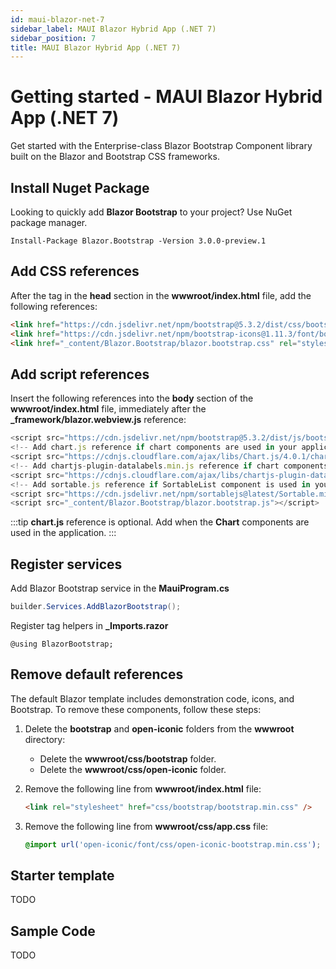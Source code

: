 ```yaml
---
id: maui-blazor-net-7
sidebar_label: MAUI Blazor Hybrid App (.NET 7)
sidebar_position: 7
title: MAUI Blazor Hybrid App (.NET 7)
---
```



# Getting started - MAUI Blazor Hybrid App (.NET 7)

Get started with the Enterprise-class Blazor Bootstrap Component library built on the Blazor and Bootstrap CSS frameworks.

<CarbonAd />

## Install Nuget Package

Looking to quickly add **Blazor Bootstrap** to your project? Use NuGet package manager.

```shell
Install-Package Blazor.Bootstrap -Version 3.0.0-preview.1
```

## Add CSS references

After the <base href="/" /> tag in the **head** section in the **wwwroot/index.html** file, add the following references:

```html showLineNumbers
<link href="https://cdn.jsdelivr.net/npm/bootstrap@5.3.2/dist/css/bootstrap.min.css" rel="stylesheet" integrity="sha384-T3c6CoIi6uLrA9TneNEoa7RxnatzjcDSCmG1MXxSR1GAsXEV/Dwwykc2MPK8M2HN" crossorigin="anonymous">
<link href="https://cdn.jsdelivr.net/npm/bootstrap-icons@1.11.3/font/bootstrap-icons.min.css" rel="stylesheet" />
<link href="_content/Blazor.Bootstrap/blazor.bootstrap.css" rel="stylesheet" />
```

## Add script references

Insert the following references into the **body** section of the **wwwroot/index.html** file, immediately after the **_framework/blazor.webview.js** reference:

``` js showLineNumbers
<script src="https://cdn.jsdelivr.net/npm/bootstrap@5.3.2/dist/js/bootstrap.bundle.min.js" integrity="sha384-C6RzsynM9kWDrMNeT87bh95OGNyZPhcTNXj1NW7RuBCsyN/o0jlpcV8Qyq46cDfL" crossorigin="anonymous"></script>
<!-- Add chart.js reference if chart components are used in your application. -->
<script src="https://cdnjs.cloudflare.com/ajax/libs/Chart.js/4.0.1/chart.umd.js" integrity="sha512-gQhCDsnnnUfaRzD8k1L5llCCV6O9HN09zClIzzeJ8OJ9MpGmIlCxm+pdCkqTwqJ4JcjbojFr79rl2F1mzcoLMQ==" crossorigin="anonymous" referrerpolicy="no-referrer"></script>
<!-- Add chartjs-plugin-datalabels.min.js reference if chart components with data label feature is used in your application. -->
<script src="https://cdnjs.cloudflare.com/ajax/libs/chartjs-plugin-datalabels/2.2.0/chartjs-plugin-datalabels.min.js" integrity="sha512-JPcRR8yFa8mmCsfrw4TNte1ZvF1e3+1SdGMslZvmrzDYxS69J7J49vkFL8u6u8PlPJK+H3voElBtUCzaXj+6ig==" crossorigin="anonymous" referrerpolicy="no-referrer"></script>
<!-- Add sortable.js reference if SortableList component is used in your application. -->
<script src="https://cdn.jsdelivr.net/npm/sortablejs@latest/Sortable.min.js"></script>
<script src="_content/Blazor.Bootstrap/blazor.bootstrap.js"></script>
```

:::tip
**chart.js** reference is optional. Add when the **Chart** components are used in the application.
:::

## Register services

Add Blazor Bootstrap service in the **MauiProgram.cs**

```cs showLineNumbers
builder.Services.AddBlazorBootstrap();
```

Register tag helpers in **_Imports.razor**

```razor showLineNumbers
@using BlazorBootstrap;
```

## Remove default references

The default Blazor template includes demonstration code, icons, and Bootstrap. To remove these components, follow these steps:

1. Delete the **bootstrap** and **open-iconic** folders from the **wwwroot** directory:

   - Delete the **wwwroot/css/bootstrap** folder.
   - Delete the **wwwroot/css/open-iconic** folder.

1. Remove the following line from **wwwroot/index.html** file:

   ``` html showLineNumbers
   <link rel="stylesheet" href="css/bootstrap/bootstrap.min.css" />
   ```

1. Remove the following line from **wwwroot/css/app.css** file:

   ```css {} showLineNumbers
   @import url('open-iconic/font/css/open-iconic-bootstrap.min.css');
   ```

## Starter template

TODO

## Sample Code

TODO
